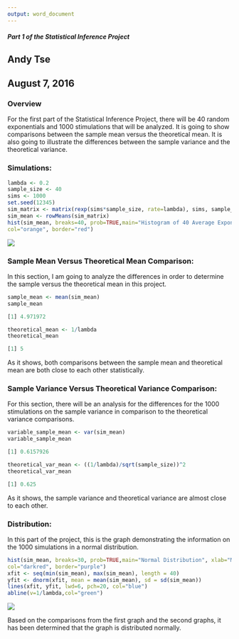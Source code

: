 ---
output: word_document
---
##### Part 1 of the Statistical Inference Project

## Andy Tse
## August 7, 2016

### Overview

For the first part of the Statistical Inference Project, there will be 40 random exponentials and
1000 stimulations that will be analyzed. It is going to show comparisons between the sample mean versus the theoretical mean. It is also going to illustrate the differences between the sample variance and the theoretical variance.


### Simulations:
```r
lambda <- 0.2
sample_size <- 40
sims <- 1000
set.seed(12345)
sim_matrix <- matrix(rexp(sims*sample_size, rate=lambda), sims, sample_size)
sim_mean <- rowMeans(sim_matrix)
hist(sim_mean, breaks=40, prob=TRUE,main="Histogram of 40 Average Exponentials and 1000 Simulations", xlab="Mean", ylab="Frequency",
col="orange", border="red")
```

![](Statinference1/40 Averages and 1000 Sims.png)

### Sample Mean Versus Theoretical Mean Comparison:


In this section, I am going to analyze the differences in order to determine the sample versus the 
theoretical mean in this project.

```r
sample_mean <- mean(sim_mean)
sample_mean
```

```r
[1] 4.971972
```

```r
theoretical_mean <- 1/lambda
theoretical_mean
```

```r
[1] 5
```

As it shows, both comparisons between the sample mean and theoretical mean are both close to each 
other statistically.

### Sample Variance Versus Theoretical Variance Comparison:

For this section, there will be an analysis for the differences for the 1000 stimulations on the 
sample variance in comparison to the theoretical variance comparisons.

```r
variable_sample_mean <- var(sim_mean)
variable_sample_mean
```

```r
[1] 0.6157926
```

```r
theoretical_var_mean <- ((1/lambda)/sqrt(sample_size))^2
theoretical_var_mean
```

```r
[1] 0.625
```

As it shows, the sample variance and theoretical variance are almost close to each other. 



### Distribution:

In this part of the project, this is the graph demonstrating the information on the 1000 simulations
in a normal distribution. 

```r
hist(sim_mean, breaks=30, prob=TRUE,main="Normal Distribution", xlab="Mean", ylab="Frequency",
col="darkred", border="purple")
xfit <- seq(min(sim_mean), max(sim_mean), length = 40)
yfit <- dnorm(xfit, mean = mean(sim_mean), sd = sd(sim_mean))
lines(xfit, yfit, lwd=6, pch=20, col="blue")
abline(v=1/lambda,col="green")

```
![](Statinference1/Normal Distribution.png)

Based on the comparisons from the first graph and the second graphs, it has been determined that
the graph is distributed normally.